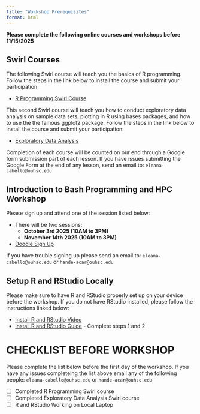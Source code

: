 ```yaml
---
title: "Workshop Prerequisites"
format: html
---
```


**Please complete the following online courses and workshops before 11/15/2025**

## Swirl Courses 

The following Swirl course will teach you the basics of R programming. Follow the steps in the link below to install the course and submit your participation:

- [R Programming Swirl Course](https://lindsaynhayes.github.io/introR2025/projects/index_A01.html){target="_blank"}

This second Swirl course will teach you how to conduct exploratory data analysis on sample data sets, plotting in R using bases packages, and how to use the the famous ggplot2 package. Follow the steps in the link below to install the course and submit your participation: 

- [Exploratory Data Analysis](https://lindsaynhayes.github.io/introR2025/projects/index_A02.html){target="_blank"}

Completion of each course will be counted on our end through a Google form submission part of each lesson. If you have issues submitting the Google Form at the end of any lesson, send an email to: `eleana-cabello@ouhsc.edu`

## Introduction to Bash Programming and HPC Workshop

Please sign up and attend one of the session listed below:

- There will be two sessions:
  - **October 3rd 2025 (10AM to 3PM)**
  - **November 14th 2025 (10AM to 3PM)**
  
- [Doodle Sign Up](https://doodle.com/sign-up-sheet/participate/b2833b02-42ef-4831-9160-282a9f92a28b/select){target="_blank"}

If you have trouble signing up please send an email to: `eleana-cabello@ouhsc.edu` or `hande-acar@ouhsc.edu`

## Setup R and RStudio Locally

Please make sure to have R and RStudio properly set up on your device before the workshop. If you do not have RStudio installed, please follow the instructions linked below: 

- [Install R and RStudio Video](https://www.youtube.com/watch?v=eQFu_zzF96o){target="_blank"}
- [Install R and RStudio Guide](https://swirlstats.com/students.html){target="_blank"} - Complete steps 1 and 2

# CHECKLIST BEFORE WORKSHOP

Please complete the list below before the first day of the workshop. If you have any issues completeing the list above email any of the following people: `eleana-cabello@ouhsc.edu` or `hande-acar@ouhsc.edu`

- [ ] Completed R Programming Swirl course
- [ ] Completed Exploratory Data Analysis Swirl course
- [ ] R and RStudio Working on Local Laptop
